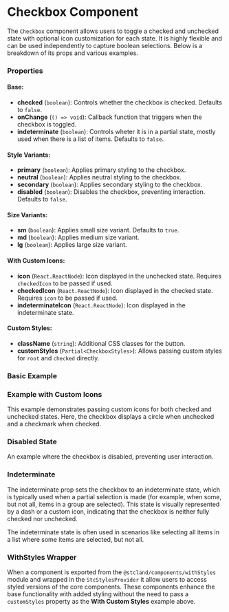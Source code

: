 
<Meta of={CheckboxStories} />

# Checkbox Component

The `Checkbox` component allows users to toggle a checked and unchecked state with optional icon customization for each state. 
It is highly flexible and can be used independently to capture boolean selections. Below is a breakdown of its props and various examples.

### Properties

#### Base:
- **checked** (`boolean`): Controls whether the checkbox is checked. Defaults to `false`.
- **onChange** (`() => void`): Callback function that triggers when the checkbox is toggled.
- **indeterminate** (`boolean`): Controls wheter it is in a partial state, mostly used when there is a list of items. Defaults to `false`.

#### Style Variants:
- **primary** (`boolean`): Applies primary styling to the checkbox.
- **neutral** (`boolean`): Applies neutral styling to the checkbox.
- **secondary** (`boolean`): Applies secondary styling to the checkbox.
- **disabled** (`boolean`): Disables the checkbox, preventing interaction. Defaults to `false`.

#### Size Variants:
- **sm** (`boolean`): Applies small size variant. Defaults to `true`.
- **md** (`boolean`): Applies medium size variant.
- **lg** (`boolean`): Applies large size variant.

#### With Custom Icons:
- **icon** (`React.ReactNode`): Icon displayed in the unchecked state. Requires `checkedIcon` to be passed if used.
- **checkedIcon** (`React.ReactNode`): Icon displayed in the checked state. Requires `icon` to be passed if used.
- **indeterminateIcon** (`React.ReactNode`): Icon displayed in the indeterminate state.

#### Custom Styles:
- **className** (`string`): Additional CSS classes for the button.
- **customStyles** (`Partial<CheckboxStyles>`): Allows passing custom styles for `root` and `checked` directly.

### Basic Example

<Canvas of={CheckboxStories.Default} />

### Example with Custom Icons

This example demonstrates passing custom icons for both checked and unchecked states. Here, the checkbox displays a circle when unchecked and a checkmark when checked.

<Canvas of={CheckboxStories.WithIcons} />

### Disabled State

An example where the checkbox is disabled, preventing user interaction.

<Canvas of={CheckboxStories.Disabled} />

### Indeterminate

The indeterminate prop sets the checkbox to an indeterminate state, which is typically used when a partial selection is made 
(for example, when some, but not all, items in a group are selected). 
This state is visually represented by a dash or a custom icon, indicating that the checkbox is neither fully checked nor unchecked.

The indeterminate state is often used in scenarios like selecting all items in a list where some items are selected, but not all.

<Canvas of={CheckboxStories.Indeterminate} />

<Canvas of={CheckboxStories.IndeterminateWithCustomIcons} />

### WithStyles Wrapper

When a component is exported from the `@stcland/components/withStyles` module and wrapped in the `StcStylesProvider` it allow 
users to access styled versions of the core components. These components enhance the base functionality with added styling without
the need to pass a `customStyles` property as the **With Custom Styles** example above.

<Canvas of={CheckboxStories.WithStyles} />
